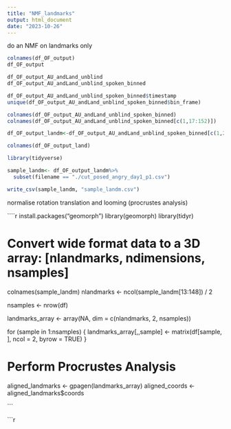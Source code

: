 ```yaml
---
title: "NMF_landmarks"
output: html_document
date: "2023-10-26"
---
```



do an NMF on landmarks only

```r

colnames(df_OF_output)
df_OF_output

df_OF_output_AU_andLand_unblind
df_OF_output_AU_andLand_unblind_spoken_binned

df_OF_output_AU_andLand_unblind_spoken_binned$timestamp
unique(df_OF_output_AU_andLand_unblind_spoken_binned$bin_frame)

```



```r
colnames(df_OF_output_AU_andLand_unblind_spoken_binned)
colnames(df_OF_output_AU_andLand_unblind_spoken_binned[c(1,17:152)])

df_OF_output_landm<-df_OF_output_AU_andLand_unblind_spoken_binned[c(1,2:3,8:17:152)]

colnames(df_OF_output_land)

library(tidyverse)

sample_landm<- df_OF_output_landm%>%
  subset(filename == "./cut_posed_angry_day1_p1.csv")

write_csv(sample_landm, "sample_landm.csv")

```

normalise rotation translation and looming (procrustes analysis)

````r
install.packages("geomorph")
library(geomorph)
library(tidyr)

# Convert wide format data to a 3D array: [nlandmarks, ndimensions, nsamples]
colnames(sample_landm)
nlandmarks <- ncol(sample_landm[13:148]) / 2

nsamples <- nrow(df)

landmarks_array <- array(NA, dim = c(nlandmarks, 2, nsamples))

for (sample in 1:nsamples) {
  landmarks_array[,,sample] <- matrix(df[sample, ], ncol = 2, byrow = TRUE)
}

# Perform Procrustes Analysis
aligned_landmarks <- gpagen(landmarks_array)
aligned_coords <- aligned_landmarks$coords




```


```r
